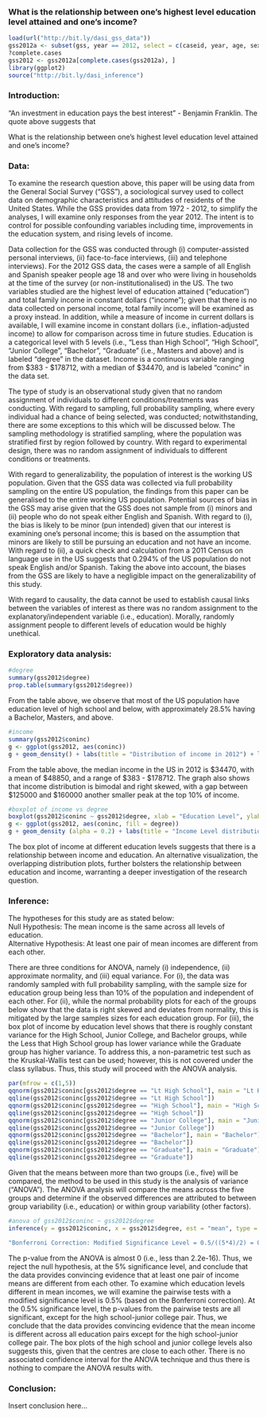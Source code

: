 ### What is the relationship between one’s highest level education level attained and one’s income?

```r
load(url("http://bit.ly/dasi_gss_data"))
gss2012a <- subset(gss, year == 2012, select = c(caseid, year, age, sex, educ, degree, coninc, incom16))
?complete.cases
gss2012 <- gss2012a[complete.cases(gss2012a), ]
library(ggplot2)
source("http://bit.ly/dasi_inference")
```

### Introduction:

“An investment in education pays the best interest” - Benjamin Franklin.  The quote above suggests that 

What is the relationship between one’s highest level education level attained and one’s income?

### Data:

To examine the research question above, this paper will be using data from the General Social Survey (“GSS”), a sociological survey used to collect data on demographic characteristics and attitudes of residents of the United States.  While the GSS provides data from 1972 - 2012, to simplify the analyses, I will examine only responses from the year 2012.  The intent is to control for possible confounding variables including time, improvements in the education system, and rising levels of income.  

Data collection for the GSS was conducted through (i) computer-assisted personal interviews, (ii) face-to-face interviews, (iii) and telephone interviews).  For the 2012 GSS data, the cases were a sample of all English and Spanish speaker people age 18 and over who were living in households at the time of the survey (or non-institutionalised) in the US.  The two variables studied are the highest level of education attained (“education”) and total family income in constant dollars (“income”); given that there is no data collected on personal income, total family income will be examined as a proxy instead.  In addition, while a measure of income in current dollars is available, I will examine income in constant dollars (i.e., inflation-adjusted income) to allow for comparison across time in future studies.  Education is a categorical level with 5 levels (i.e., “Less than High School”, “High School”, “Junior College”, “Bachelor”, “Graduate” (i.e., Masters and above) and is labeled “degree" in the dataset.  Income is a continuous variable ranging from $383 - $178712, with a median of $34470, and is labeled “coninc” in the data set.

The type of study is an observational study given that no random assignment of individuals to different conditions/treatments was conducting.  With regard to sampling, full probability sampling, where every individual had a chance of being selected, was conducted; notwithstanding, there are some exceptions to this which will be discussed below.  The sampling methodology is stratified sampling, where the population was stratified first by region followed by country.  With regard to experimental design, there was no random assignment of individuals to different conditions or treatments.  

With regard to generalizability, the population of interest is the working US population.  Given that the GSS data was collected via full probability sampling on the entire US population, the findings from this paper can be generalised to the entire working US population.  Potential sources of bias in the GSS may arise given that the GSS does not sample from (i) minors and (ii) people who do not speak either English and Spanish.  With regard to (i), the bias is likely to be minor (pun intended) given that our interest is examining one’s personal income; this is based on the assumption that minors are likely to still be pursuing an education and not have an income.  With regard to (ii), a quick check and calculation from a 2011 Census on language use in the US suggests that 0.294% of the US population do not speak English and/or Spanish.  Taking the above into account, the biases from the GSS are likely to have a negligible impact on the generalizability of this study.

With regard to causality, the data cannot be used to establish causal links between the variables of interest as there was no random assignment to the explanatory/independent variable (i.e., education).  Morally, randomly assignment people to different levels of education would be highly unethical.

### Exploratory data analysis:

```r
#degree
summary(gss2012$degree)
prop.table(summary(gss2012$degree))
```
From the table above, we observe that most of the US population have education level of high school and below, with approximately 28.5% having a Bachelor, Masters, and above.  

```r
#income
summary(gss2012$coninc)
g <- ggplot(gss2012, aes(coninc))
g + geom_density() + labs(title = "Distribution of income in 2012") + labs(x = "Total Family Income", y = "Density")
```
From the table above, the median income in the US in 2012 is $34470, with a mean of $48850, and a range of $383 - $178712.  The graph also shows that income distribution is bimodal and right skewed, with a gap between $125000 and $160000 another smaller peak at the top 10% of income.  

```r
#boxplot of income vs degree
boxplot(gss2012$coninc ~ gss2012$degree, xlab = "Education Level", ylab = "Total Family Income", main = "Boxplot of Total Family Income by Education Level")
g <- ggplot(gss2012, aes(coninc, fill = degree))
g + geom_density (alpha = 0.2) + labs(title = "Income Level distributions across Education Levels") + labs(x = "Total Family Income", y = "Density")
```
The box plot of income at different education levels suggests that there is a relationship between income and education.  An alternative visualization, the overlapping distribution plots, further bolsters the relationship between education and income, warranting a deeper investigation of the research question.

### Inference:

The hypotheses for this study are as stated below:   
Null Hypothesis: The mean income is the same across all levels of education.   
Alternative Hypothesis: At least one pair of mean incomes are different from each other.

There are three conditions for ANOVA, namely (i) independence, (ii) approximate normality, and (iii) equal variance.  For (i), the data was randomly sampled with full probability sampling, with the sample size for education group being less than 10% of the population and independent of each other.  For (ii), while the normal probability plots for each of the groups below show that the data is right skewed and deviates from normality, this is mitigated by the large samples sizes for each education group.  For (iii), the box plot of income by education level shows that there is roughly constant variance for the High School, Junior College, and Bachelor groups, while the Less that High School group has lower variance while the Graduate group has higher variance.  To address this, a non-parametric test such as the Kruskal-Wallis test can be used; however, this is not covered under the class syllabus.  Thus, this study will proceed with the ANOVA analysis.

```r
par(mfrow = c(1,5))
qqnorm(gss2012$coninc[gss2012$degree == "Lt High School"], main = "Lt High School")
qqline(gss2012$coninc[gss2012$degree == "Lt High School"])
qqnorm(gss2012$coninc[gss2012$degree == "High School"], main = "High School")
qqline(gss2012$coninc[gss2012$degree == "High School"])
qqnorm(gss2012$coninc[gss2012$degree == "Junior College"], main = "Junior College")
qqline(gss2012$coninc[gss2012$degree == "Junior College"])
qqnorm(gss2012$coninc[gss2012$degree == "Bachelor"], main = "Bachelor")
qqline(gss2012$coninc[gss2012$degree == "Bachelor"])
qqnorm(gss2012$coninc[gss2012$degree == "Graduate"], main = "Graduate")
qqline(gss2012$coninc[gss2012$degree == "Graduate"])
```


Given that the means between more than two groups (i.e., five) will be compared, the method to be used in this study is the analysis of variance (“ANOVA”).  The ANOVA analysis will compare the means across the five groups and determine if the observed differences are attributed to between group variability (i.e., education) or within group variability (other factors).  

```r
#anova of gss2012$coninc ~ gss2012$degree
inference(y = gss2012$coninc, x = gss2012$degree, est = "mean", type = "ht", null = 0, alternative = "greater", method = "theoretical")
```
```r
"Bonferroni Correction: Modified Significance Level = 0.5/((5*4)/2) = 0.005"
```

The p-value from the ANOVA is almost 0 (i.e., less than 2.2e-16).  Thus, we reject the null hypothesis, at the 5% significance level, and conclude that the data provides convincing evidence that at least one pair of income means are different from each other.  To examine which education levels different in mean incomes, we will examine the pairwise tests with a modified significance level is 0.5% (based on the Bonferroni correction).  At the 0.5% significance level, the p-values from the pairwise tests are all significant, except for the high school-junior college pair.  Thus, we conclude that the data provides convincing evidence that the mean income is different across all education pairs except for the high school-junior college pair.  The box plots of the high school and junior college levels also suggests this, given that the centres are close to each other.  There is no associated confidence interval for the ANOVA technique and thus there is nothing to compare the ANOVA results with. 

### Conclusion:

Insert conclusion here...

